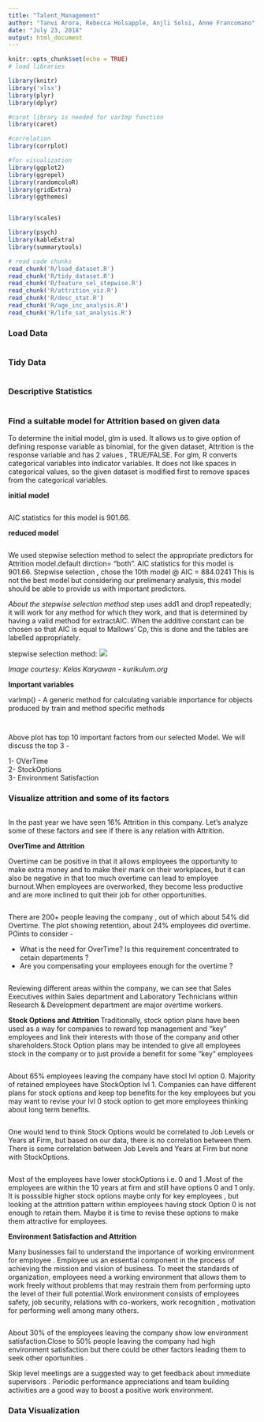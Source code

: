 ---
title: "Talent_Management"
author: "Tanvi Arora, Rebecca Holsapple, Anjli Solsi, Anne Francomano"
date: "July 23, 2018"
output: html_document
---

```{r setup, include=FALSE}
knitr::opts_chunk$set(echo = TRUE)
# load libraries

library(knitr)
library('xlsx')
library(plyr)
library(dplyr)

#caret library is needed for varImp function
library(caret)

#correlation
library(corrplot)

#for visualization
library(ggplot2)
library(ggrepel)
library(randomcoloR)
library(gridExtra)
library(ggthemes)


library(scales)

library(psych) 
library(kableExtra)
library(summarytools)

# read code chunks
read_chunk('R/load_dataset.R')
read_chunk('R/tidy_dataset.R')
read_chunk('R/feature_sel_stepwise.R')
read_chunk('R/attrition_viz.R')
read_chunk('R/desc_stat.R')
read_chunk('R/age_inc_analysis.R')
read_chunk('R/life_sat_analysis.R')
```
### Load Data
```{r load_dataset}
```

### Tidy Data
```{r tidy_dataset}
```

### Descriptive Statistics

```{r desc_stat}
```

### Find a suitable model for Attrition based on given data

To determine the initial model,  glm is used. It allows us to give option of defining response variable as binomial, for the given dataset, Attrition is the response variable and has 2 values , TRUE/FALSE. For glm, R converts categorical variables into indicator variables. It does not like spaces in categorical values, so the given dataset is modified first to remove spaces from the categorical variables.

**initial model**
```{r feat_sel_init}
```


AIC statistics for this model is 901.66.

**reduced model**
```{r feat_sel_step}
```

We used stepwise selection method to select the appropriate predictors for Attrition model.default dirction= "both".  AIC statistics for this model is 901.66. Stepwise selection , chose the 10th model @ AIC = 884.0241
This is not the best model but considering our prelimenary analysis, this model should be able to provide us with important predictors. 

*About the stepwise selection method*
step uses add1 and drop1 repeatedly; it will work for any method for which they work, and that is determined by having a valid method for extractAIC. When the additive constant can be chosen so that AIC is equal to Mallows' Cp, this is done and the tables are labelled appropriately.

stepwise selection method: ![](Images/stepwise.png)

*Image courtesy: Kelas Karyawan - kurikulum.org*

**Important variables**


varImp() - A generic method for calculating variable importance for objects produced by train and method specific methods

```{r feat_sel_varimp}
```


```{r feat_sel_plot}
```

Above plot has top 10 important factors from our selected Model. We will discuss the top 3 -

1- OVerTime  \
2- StockOptions \
3- Environment Satisfaction \

### Visualize attrition and some of its factors

```{r plot_attr}
```


In the past year we have seen 16% Attrition in this company. Let's analyze some of these factors and see if there is any relation with Attrition.

**OverTime and  Attrition **

Overtime can be positive in that it allows employees the opportunity to make extra money and to make their mark on their workplaces, but it can also be negative in that too much overtime can lead to employee burnout.When employees are overworked, they become less productive and are more inclined to quit their job for other opportunities.


```{r plot_attr_ot}
```

There are 200+ people leaving the company , out of which about 54% did Overtime. The plot showing retention, about 24% employees did overtime.   POints to consider -

-  What is the need for OverTime? Is this requirement concentrated to cetain departments ?
-  Are you compensating your employees enough for the overtime ?

```{r plot_attr_ot_areas}
```

Reviewing different areas within the company, we can see that Sales Executives within Sales department and Laboratory Technicians within Research & Development department are major overtime workers. 


**Stock Options and Attrition **
Traditionally, stock option plans have been used as a way for companies to reward top management and "key" employees and link their interests with those of the company and other shareholders.Stock Option plans may be intended to give all employees stock in the company or to just provide a benefit for some "key" employees

```{r plot_attr_inv}
```

About 65% employees leaving the company have stocl lvl option 0. Majority of retained employees have StockOption lvl 1. Companies can have different plans for stock options and keep top benefits for the key employees but you may want to revise your lvl 0 stock option to get more employees thinking about long term benefits.


```{r corr_attr_inv}
```

One would tend to think Stock Options would be correlated to Job Levels or Years at Firm, but based on our data, there is no correlation between them. There is some correlation between Job Levels and Years at Firm but none with StockOptions.

```{r plot_Attr_invc_areas}
```

Most of the employees have lower stockOptions i.e. 0 and 1 .Most of the employees are within the 10 years at firm and still have options 0 and 1 only. It is posssible higher stock options maybe only for key employees , but looking at the attrition pattern within employees having stock Option 0 is not enough to retain them.  Maybe it is time to revise these options to make them attractive for employees.


**Environment Satisfaction and Attrition **

Many businesses fail to understand the importance of working environment for employee . Employee us an essential component in the process of achieving the mission and vision of business. To meet the standards of organization, employees need a working environment that allows them to work freely without problems that may restrain them from performing upto the level of their full potential.Work environment consists of employees safety, job security, relations with co-workers, work recognition , motivation for performing well  among many others.

```{r plot_attr_env}
```

About 30% of the employees leaving the company  show low environment satisfaction.Close to 50% people leaving the company had high environment satisfaction but there could be other factors leading them to seek other oportunities  . 

Skip level meetings are a suggested way to get feedback about immediate supervisors . Periodic performance appreciations and team building activities are a good way to boost a positive work environment.


### Data Visualization 

```{r age_inc_analysis}
```

```{r life_sat_analysis}
```


